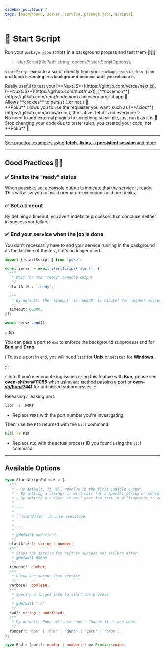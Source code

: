 ```yaml
---
sidebar_position: 7
tags: [background, server, service, package.json, scripts]
---
```



# 🔁 Start Script

Run your `package.json` scripts in a background process and test them 🧑🏻‍🔬

> startScript(filePath: string, options?: startScriptOptions);

`startScript` execute a script directly from your `package.json` or `deno.json` and keep it running in a background process until you release it.

<div className='features black'>
  <div className='p'>
    <Success />
    <span>
      Really useful to test your
      [**NextJS**](https://github.com/vercel/next.js),
      [**NuxtJS**](https://github.com/nuxt/nuxt),
      [**nodemon**](https://github.com/remy/nodemon) and every project app 🚀
    </span>
  </div>
  <div className='p'>
    <Success />
    <span>Allows **cookies** to persist (_or not_) 🍪</span>
  </div>
  <div className='p'>
    <Success />
    <span>
      **Poku** allows you to use the requester you want, such as
      [**Axios**](https://github.com/axios/axios), the native `fetch` and
      everyone ✨
    </span>
  </div>
  <div className='p'>
    <Success />
    <span>
      No need to add external plugins to something so simple, just run it as it
      is 🌱
    </span>
  </div>
  <div className='p'>
    <Success />
    <span>
      Stop changing your code due to tester rules, you created your code, not
      **Poku** 🩵
    </span>
  </div>
</div>

<hr />

[See practical examples using **fetch**, **Axios**, a **persistent session** and more](/docs/examples/local-server).

<hr />

## Good Practices 👮🏽

### ✅ Sinalize the "ready" status

When possible, set a console output to indicate that the service is ready. <br />
This will allow you to avoid premature executions and port leaks.

### ✅ Set a timeout

By defining a timeout, you avert indefinite processes that conclude neither in success nor failure.

### ✅ End your service when the job is done

You don't necessarily have to end your service running in the background as the last line of the test, if it's no longer used.

```ts
import { startScript } from 'poku';

const server = await startScript('start', {
  /**
   * Wait for the "ready" console output
   */
  startAfter: 'ready',

  /**
   * By default, the `timeout` is `60000` (1 minute) for neither success nor failure
   */
  timeout: 60000,
});

await server.end();
```

:::tip

You can pass a port to `end` to enforce the background subprocess end for **Bun** and **Deno**.

ℹ️ To use a port in `end`, you will need `lsof` for **Unix** or `netstat` for **Windows**.

:::

:::info
If you're encountering issues using this feature with **Bun**, please see [**oven-sh/bun#11055**](https://github.com/oven-sh/bun/issues/11055) when using `end` method passing a port or [**oven-sh/bun#7441**](https://github.com/oven-sh/bun/issues/7441) for unfinished subprocesses.
:::

<FAQ title='Oh No! I broke it, and now? 🤡'>

Releasing a leaking port:

```bash
lsof -i :PORT
```

- Replace `PORT` with the port number you're investigating.

Then, use the `PID` returned with the `kill` command:

```bash
kill -9 PID
```

- Replace `PID` with the actual process ID you found using the `lsof` command.

</FAQ>

<hr />

## Available Options

```ts
type StartScriptOptions = {
  /**
   * - By default, it will resolve in the first console output
   * - By setting a string: it will wait for a specifc string on console output to resolve
   * - By setting a number: it will wait for time in milliseconds to resolve
   *
   * ---
   *
   * ℹ️ `startAfter` is case sensitive.
   *
   * ---
   *
   * @default undefined
   */
  startAfter?: string | number;
  /**
   * Stops the service for neither success nor failure after:
   * @default 60000
   */
  timeout?: number;
  /**
   * Shows the output from service
   */
  verbose?: boolean;
  /**
   * Specify a target path to start the process
   *
   * @default "./"
   */
  cwd?: string | undefined;
  /**
   * By default, Poku will use `npm`. Change it as you want.
   */
  runner?: 'npm' | 'bun' | 'deno' | 'yarn' | 'pnpm';
};

type End = (port?: number | number[]) => Promise<void>;
```
